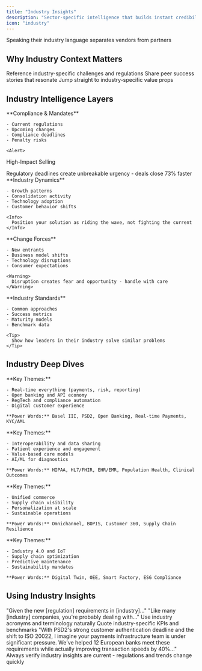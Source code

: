 ```yaml
---
title: "Industry Insights"
description: "Sector-specific intelligence that builds instant credibility"
icon: "industry"
---
```


<Banner variant="gradient" className="from-indigo-500 to-purple-600">
  Speaking their industry language separates vendors from partners
</Banner>

## Why Industry Context Matters

<CardGroup cols={3}>
  <Card title="Instant Credibility" icon="award">
    Reference industry-specific challenges and regulations
  </Card>
  <Card title="Relevant Examples" icon="building">
    Share peer success stories that resonate
  </Card>
  <Card title="Skip the Basics" icon="forward">
    Jump straight to industry-specific value props
  </Card>
</CardGroup>

## Industry Intelligence Layers

<Tabs>
  <Tab title="🏛️ Regulatory">
    **Compliance & Mandates**

    - Current regulations
    - Upcoming changes
    - Compliance deadlines
    - Penalty risks

    <Alert>
  <AlertTitle>High-Impact Selling</AlertTitle>

  <AlertDescription>
    Regulatory deadlines create unbreakable urgency - deals close 73% faster
  </AlertDescription>
</Alert>
  </Tab>
  <Tab title="📈 Market Trends">
    **Industry Dynamics**

    - Growth patterns
    - Consolidation activity
    - Technology adoption
    - Customer behavior shifts

    <Info>
      Position your solution as riding the wave, not fighting the current
    </Info>
  </Tab>
  <Tab title="⚡ Disruptions">
    **Change Forces**

    - New entrants
    - Business model shifts
    - Technology disruptions
    - Consumer expectations

    <Warning>
      Disruption creates fear and opportunity - handle with care
    </Warning>
  </Tab>
  <Tab title="🎯 Best Practices">
    **Industry Standards**

    - Common approaches
    - Success metrics
    - Maturity models
    - Benchmark data

    <Tip>
      Show how leaders in their industry solve similar problems
    </Tip>
  </Tab>
</Tabs>

## Industry Deep Dives

<AccordionGroup>
  <Accordion title="Financial Services" icon="building-columns">
    **Key Themes:**

    - Real-time everything (payments, risk, reporting)
    - Open banking and API economy
    - RegTech and compliance automation
    - Digital customer experience

    **Power Words:** Basel III, PSD2, Open Banking, Real-time Payments, KYC/AML
  </Accordion>
  <Accordion title="Healthcare" icon="hospital">
    **Key Themes:**

    - Interoperability and data sharing
    - Patient experience and engagement
    - Value-based care models
    - AI/ML for diagnostics

    **Power Words:** HIPAA, HL7/FHIR, EHR/EMR, Population Health, Clinical Outcomes
  </Accordion>
  <Accordion title="Retail" icon="shopping-cart">
    **Key Themes:**

    - Unified commerce
    - Supply chain visibility
    - Personalization at scale
    - Sustainable operations

    **Power Words:** Omnichannel, BOPIS, Customer 360, Supply Chain Resilience
  </Accordion>
  <Accordion title="Manufacturing" icon="industry">
    **Key Themes:**

    - Industry 4.0 and IoT
    - Supply chain optimization
    - Predictive maintenance
    - Sustainability mandates

    **Power Words:** Digital Twin, OEE, Smart Factory, ESG Compliance
  </Accordion>
</AccordionGroup>

## Using Industry Insights

<Steps>
  <Step title="Open with Context">
    "Given the new [regulation] requirements in [industry]..."
  </Step>
  <Step title="Reference Peers">
    "Like many [industry] companies, you're probably dealing with..."
  </Step>
  <Step title="Speak the Language">
    Use industry acronyms and terminology naturally
  </Step>
  <Step title="Share Relevant Metrics">
    Quote industry-specific KPIs and benchmarks
  </Step>
</Steps>

<Card title="Example: Financial Services Opening" icon="building-columns" href="#">
  "With PSD2's strong customer authentication deadline and the shift to ISO 20022,
  I imagine your payments infrastructure team is under significant pressure. We've
  helped 12 European banks meet these requirements while actually improving
  transaction speeds by 40%..."
</Card>

<Check>
  Always verify industry insights are current - regulations and trends change quickly
</Check>